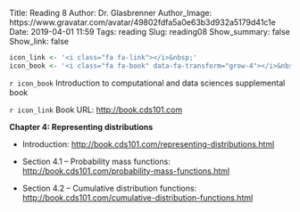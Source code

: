 Title: Reading 8
Author: Dr. Glasbrenner
Author_Image: https://www.gravatar.com/avatar/49802fdfa5a0e63b3d932a5179d41c1e
Date: 2019-04-01 11:59
Tags: reading
Slug: reading08
Show_summary: false
Show_link: false

```r
icon_link <- '<i class="fa fa-link"></i>&nbsp;'
icon_book <- '<i class="fa fa-book" data-fa-transform="grow-4"></i>&nbsp;'
```

`r icon_book` [Introduction to computational and data sciences supplemental book]{.h3}

`r icon_link` Book URL: <http://book.cds101.com>

**Chapter 4: Representing distributions**

*   Introduction: <http://book.cds101.com/representing-distributions.html>

*   Section 4.1 -- Probability mass functions: <http://book.cds101.com/probability-mass-functions.html>

*   Section 4.2 -- Cumulative distribution functions: <http://book.cds101.com/cumulative-distribution-functions.html>
